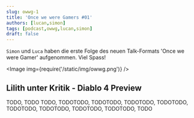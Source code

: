 ```yaml
---
slug: owwg-1
title: 'Once we were Gamers #01'
authors: [lucan,simon]
tags: [podcast,owwg,lucan,simon]
draft: false
---
```



`Simon` und `Luca` haben die erste Folge des neuen Talk-Formats 'Once we were Gamer' aufgenommen. Viel Spass!

<Image img={require('/static/img/owwg.png')} />

<!--truncate-->

## Lilith unter Kritik - Diablo 4 Preview

TODO, TODO TODO, TODOTODO, TODOTODO, TODOTODO, TODOTODO, TODOTODO, TODOTODO, TODOTODO, TODOTODO, TODO

<ReactPlayer
    width="100%"
    height="auto"
    controls
    url='https://m10z.picnotes.de/OwwG/OwwG_1_Pilotfolge_mit_Luca.mp3'
/>
